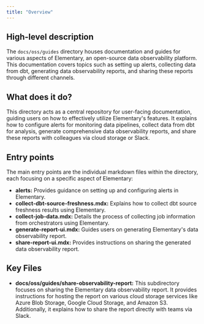 ```yaml
---
title: "Overview"
---
```


## High-level description
The `docs/oss/guides` directory houses documentation and guides for various aspects of Elementary, an open-source data observability platform. This documentation covers topics such as setting up alerts, collecting data from dbt, generating data observability reports, and sharing these reports through different channels.

## What does it do?
This directory acts as a central repository for user-facing documentation, guiding users on how to effectively utilize Elementary's features. It explains how to configure alerts for monitoring data pipelines, collect data from dbt for analysis, generate comprehensive data observability reports, and share these reports with colleagues via cloud storage or Slack.

## Entry points
The main entry points are the individual markdown files within the directory, each focusing on a specific aspect of Elementary:

- **alerts:** Provides guidance on setting up and configuring alerts in Elementary.
- **collect-dbt-source-freshness.mdx:** Explains how to collect dbt source freshness results using Elementary.
- **collect-job-data.mdx:** Details the process of collecting job information from orchestrators using Elementary.
- **generate-report-ui.mdx:** Guides users on generating Elementary's data observability report.
- **share-report-ui.mdx:** Provides instructions on sharing the generated data observability report.

## Key Files
- **docs/oss/guides/share-observability-report:** This subdirectory focuses on sharing the Elementary data observability report. It provides instructions for hosting the report on various cloud storage services like Azure Blob Storage, Google Cloud Storage, and Amazon S3. Additionally, it explains how to share the report directly with teams via Slack. 
